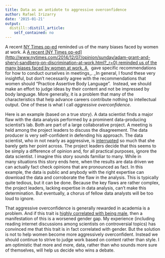 ```yaml
---
title: Data as an antidote to aggressive overconfidence
author: Rafael Irizarry
date: '2015-01-21'
output:
  distill::distill_article:
    self_contained: no
---
```


A recent [NY Times op-ed](http://www.nytimes.com/2014/12/07/opinion/sunday/adam-grant-and-sheryl-sandberg-on-discrimination-at-work.html?_r=0) reminded us of the many biases faced by women at work. A [A recent [NY Times op-ed](http://www.nytimes.com/2014/12/07/opinion/sunday/adam-grant-and-sheryl-sandberg-on-discrimination-at-work.html?_r=0) reminded us of the many biases faced by women at work. A ](http://time.com/3666135/sheryl-sandberg-talking-while-female-manterruptions/)  gave specific recommendations for how to conduct ourselves in meetings_. _In general, I found these very insightful, but don't necessarily agree with the recommendations that women should "Practice Assertive Body Language".  Instead, we should make an effort to judge ideas by their content and not be impressed by body language. More generally, it is a problem that many of the characteristics that help advance careers contribute nothing to intellectual output. One of these is what I call _aggressive overconfidence_.

Here is an example (based on a true story). A data scientist finds a major flaw with the data analysis performed by a prominent data-producing scientist's lab. Both are part of a large collaborative project. A meeting is held among the project leaders to discuss the disagreement. The data producer is very self-confident in defending his approach. The data scientist, who in not nearly as aggressive, is [interrupted](http://time.com/3666135/sheryl-sandberg-talking-while-female-manterruptions/) so much that she barely gets her point across. The project leaders decide that this seems to be simply a difference of opinion and, for all practical purposes, ignore the data scientist. I imagine this story sounds familiar to many. While in many situations this story ends here, when the results are data driven we can actually fact check opinions that are pronounced as fact. In this example, the data is public and anybody with the right expertise can download the data and corroborate the flaw in the analysis. This is typically quite tedious, but it can be done. Because the key flaws are rather complex, the project leaders, lacking expertise in data analysis, can't make this determination. But eventually, a chorus of fellow data analysts will be too loud to ignore.

That aggressive overconfidence is generally rewarded in academia is a problem. And if this trait is [highly correlated with being male](http://scholar.google.com/scholar?hl=en&as_sdt=0,22&q=overconfidence+gender), then a manifestation of this is a worsened gender gap. My experience (including reading internet discussions among scientists on controversial topics) has convinced me that this trait is in fact correlated with gender. But the solution is not to help women become more aggressively overconfident. Instead we should continue to strive to judge work based on content rather than style. I am optimistic that more and more, data, rather than who sounds more sure of themselves, will help us decide who wins a debate.

&nbsp;
